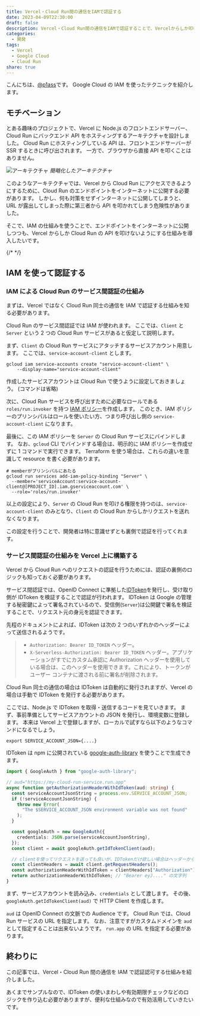 ```yaml
---
title: Vercel・Cloud Run間の通信をIAMで認証する
date: 2023-04-09T22:30:00
draft: false
description: Vercel・Cloud Run間の通信をIAMで認証することで、Vercelからしか叩けないAPIを作る方法を調べました
categories:
  - 開発
tags:
  - Vercel
  - Google Cloud
  - Cloud Run
share: true
---
```


こんにちは、[@p1ass](https://twitter.com)です。
Google Cloud の IAM を使ったテクニックを紹介します。

## モチベーション

とある趣味のプロジェクトで、Vercel に Node.js のフロントエンドサーバー、Cloud Run にバックエンド API をホスティングするアーキテクチャを設計しました。
Cloud Run にホスティングしている API は、フロントエンドサーバーが SSR するときに呼び出されます。
一方で、ブラウザから直接 API を叩くことはありません。

![アーキテクチャ](./architecture.png)
_簡略化したアーキテクチャ_

このようなアーキテクチャでは、Vercel から Cloud Run にアクセスできるようにするために、Cloud Run のエンドポイントをインターネットに公開する必要があります。
しかし、何も対策をせずインターネットに公開してしまうと、URL が露出してしまった際に第三者から API を叩かれてしまう危険性がありました。

そこで、IAM の仕組みを使うことで、エンドポイントをインターネットに公開しつつも、Vercel からしか Cloud Run の API を叩けないようにする仕組みを導入したいです。

{/* <!--more--> */}

## IAM を使って認証する

### IAM による Cloud Run のサービス間認証の仕組み

まずは、Vercel ではなく Cloud Run 同士の通信を IAM で認証する仕組みを知る必要があります。

<ExLinkCard url="https://cloud.google.com/run/docs/authenticating/service-to-service?hl=ja" />

Cloud Run のサービス間認証では IAM が使われます。
ここでは、`Client` と `Server` という 2 つの Cloud Run サービスがあると仮定して説明します。

まず、`Client` の Cloud Run サービスにアタッチするサービスアカウント用意します。
ここでは、`service-account-client` とします。

```shell
gcloud iam service-accounts create "service-account-client" \
    --display-name="service-account-client"
```

作成したサービスアカウントは Cloud Run で使うように設定しておきましょう。 (コマンドは省略)

次に、Cloud Run サービスを呼び出すために必要なロールである `roles/run.invoker` を持つ [IAM ポリシー](https://cloud.google.com/iam/docs/policies?hl=ja)を作成します。
このとき、IAM ポリシーのプリンシパルはロールを使いたい方、つまり呼び出し側の `service-account-client` になります。

最後に、この IAM ポリシーを `Server` の Cloud Run サービスにバインドします。
なお、`gcloud` CLI でバインドする場合は、明示的に IAM ポリシーを作成せずに 1 コマンドで実行できます。
Terraform を使う場合は、これらの違いを意識して resource を書く必要があります。

```shell
# memberがプリンシパルにあたる
gcloud run services add-iam-policy-binding "Server" \
  --member='serviceAccount:service-account-client@[PROJECT_ID].iam.gserviceaccount.com' \
  --role='roles/run.invoker'
```

以上の設定により、`Server` の Cloud Run を叩ける権限を持つのは、`service-account-client` のみとなり、`Client` の Cloud Run からしかリクエストを送れなくなります。

この設定を行うことで、開発者は特に意識せずとも裏側で認証を行ってくれます。

### サービス間認証の仕組みを Vercel 上に構築する

Vercel から Cloud Run へのリクエストの認証を行うためには、認証の裏側のロジックも知っておく必要があります。

サービス間認証では、OpenID Connect に準拠した[IDToken](https://cloud.google.com/docs/authentication/token-types?hl=ja#id)を発行し、受け取り側が IDToken を検証することで認証が行われます。
IDToken は Google の管理する秘密鍵によって署名されているので、受信側(`Server`)は公開鍵で署名を検証することで、リクエスト元の身元を認証できます。

先程のドキュメントによれば、IDToken は次の 2 つのいずれかのヘッダーによって送信されるようです。

> - `Authorization: Bearer ID_TOKEN` ヘッダー。
> - `X-Serverless-Authorization: Bearer ID_TOKEN` ヘッダー。アプリケーションがすでにカスタム承認に Authorization ヘッダーを使用している場合は、このヘッダーを使用できます。これにより、トークンがユーザー コンテナに渡される前に署名が削除されます。

Cloud Run 同士の通信の場合は IDToken は自動的に発行されますが、Vercel の場合は手動で IDToken を発行する必要があります。

ここでは、Node.js で IDToken を取得・送信するコードを見ていきます。
まず、事前準備としてサービスアカウントの JSON を発行し、環境変数に登録します。
本来は Vercel 上で登録しますが、ローカルで試すなら以下のようなコマンドになるでしょう。

```shell
export SERVICE_ACCOUNT_JSON={....}
```

IDToken は npm に公開されている [google-auth-library](https://www.npmjs.com/package/google-auth-library) を使うことで生成できます。

```typescript
import { GoogleAuth } from "google-auth-library";

// aud="https://my-cloud-run-service.run.app"
async function getAuthorizationHeaderWithIdToken(aud: string) {
  const serviceAccountJsonString = process.env.SERVICE_ACCOUNT_JSON;
  if (!serviceAccountJsonString) {
    throw new Error(
      "The $SERVICE_ACCOUNT_JSON environment variable was not found"
    );
  }

  const googleAuth = new GoogleAuth({
    credentials: JSON.parse(serviceAccountJsonString),
  });
  const client = await googleAuth.getIdTokenClient(aud);

  // clientを使ってリクエストを送っても良いが、IDTokenだけ欲しい場合はヘッダーから抜き出す
  const clientHeaders = await client.getRequestHeaders();
  const authorizationHeaderWithIdToken = clientHeaders["Authorization"];
  return authorizationHeaderWithIdToken; // "Bearer eyJ...." の文字列
}
```

まず、サービスアカウントを読み込み、`credentials` として渡します。
その後、`googleAuth.getIdTokenClient(aud)` で HTTP Client を作成します。

`aud` は OpenID Connect の文脈での Audience です。
Cloud Run では、Cloud Run サービスの URL を指定します。
なお、注意ですがカスタムドメインを `aud` として指定することは出来ないようです。 `run.app` の URL を指定する必要があります。

## 終わりに

この記事では、Vercel・Cloud Run 間の通信を IAM で認証認可する仕組みを紹介しました。

あくまでサンプルなので、IDToken の使いまわしや有効期限チェックなどのロジックを作り込む必要がありますが、便利な仕組みなので有効活用していきたいです。
